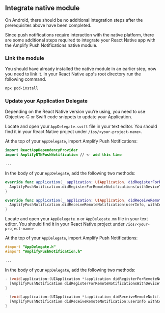 ## Integrate native module

<Callout>
  On Android, there should be no additional integration steps after the
  prerequisites above have been completed.
</Callout>

Since push notifications require interaction with the native platform, there are some additional steps required to integrate your React Native app with the Amplify Push Notifications native module.

### Link the module

You should have already installed the native module in an earlier step, now you need to link it. In your React Native app's root directory run the following command.

```bash
npx pod-install
```

### Update your Application Delegate

Depending on the React Native version you’re using, you need to use Objective-C or Swift code snippets to update your Application.

<BlockSwitcher>

<Block name=">= 0.77.0">

Locate and open your `AppDelegate.swift` file in your text editor. You should find it in your React Native project under `/ios/<your-project-name>`.

At the top of your `AppDelegate`, import Amplify Push Notifications:

```swift
import ReactAppDependencyProvider
import AmplifyRTNPushNotification // <- add this line

...
```

In the body of your `AppDelegate`, add the following two methods:

```swift
override func application(_ application: UIApplication, didRegisterForRemoteNotificationsWithDeviceToken deviceToken: Data) {
  AmplifyPushNotification.didRegisterForRemoteNotifications(withDeviceToken: deviceToken)
}

override func application(_ application: UIApplication, didReceiveRemoteNotification userInfo: [AnyHashable : Any], fetchCompletionHandler completionHandler: @escaping (UIBackgroundFetchResult) -> Void) {
  AmplifyPushNotification.didReceiveRemoteNotification(userInfo, withCompletionHandler: completionHandler)
}
```

</Block>

<Block name="< 0.77.0">

Locate and open your `AppDelegate.m` or `AppDelegate.mm` file in your text editor. You should find it in your React Native project under `/ios/<your-project-name>`

At the top of your `AppDelegate`, import Amplify Push Notifications:

```objective-c
#import "AppDelegate.h"
#import "AmplifyPushNotification.h"

...
```

In the body of your `AppDelegate`, add the following two methods:

```objective-c
- (void)application:(UIApplication *)application didRegisterForRemoteNotificationsWithDeviceToken:(NSData *)deviceToken {
  [AmplifyPushNotification didRegisterForRemoteNotificationsWithDeviceToken:deviceToken];
}

- (void)application:(UIApplication *)application didReceiveRemoteNotification:(NSDictionary *)userInfo fetchCompletionHandler:(void (^)(UIBackgroundFetchResult result))completionHandler {
  [AmplifyPushNotification didReceiveRemoteNotification:userInfo withCompletionHandler:completionHandler];
}
```

</Block>

</BlockSwitcher>
